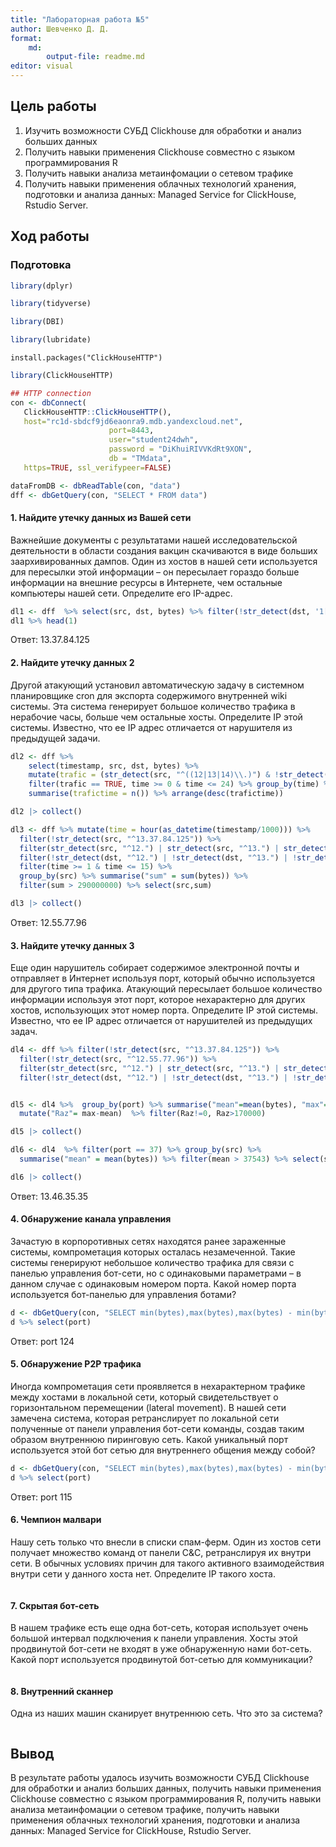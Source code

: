 ```yaml
---
title: "Лабораторная работа №5"
author: Шевченко Д. Д.
format:
    md:
        output-file: readme.md
editor: visual
---
```


## Цель работы

1. Изучить возможности СУБД Clickhouse для обработки и анализ больших данных
2. Получить навыки применения Clickhouse совместно с языком программирования R
3. Получить навыки анализа метаинфомации о сетевом трафике
4. Получить навыки применения облачных технологий хранения, подготовки и
анализа данных: Managed Service for ClickHouse, Rstudio Server.


## Ход работы

### Подготовка

```r
library(dplyr)
```
```r
library(tidyverse)
```
```r
library(DBI)
```
```r
library(lubridate)
```
```{}
install.packages("ClickHouseHTTP")
```
```r
library(ClickHouseHTTP)

## HTTP connection
con <- dbConnect(
   ClickHouseHTTP::ClickHouseHTTP(), 
   host="rc1d-sbdcf9jd6eaonra9.mdb.yandexcloud.net",
                      port=8443,
                      user="student24dwh",
                      password = "DiKhuiRIVVKdRt9XON",
                      db = "TMdata",
   https=TRUE, ssl_verifypeer=FALSE)
```
```r
dataFromDB <- dbReadTable(con, "data")
dff <- dbGetQuery(con, "SELECT * FROM data")
```

#### 1. Найдите утечку данных из Вашей сети
Важнейшие документы с результатами нашей исследовательской деятельности в области создания вакцин скачиваются в виде больших заархивированных дампов. Один из хостов в нашей сети используется для пересылки этой информации – он пересылает гораздо больше информации на внешние ресурсы в Интернете, чем остальные компьютеры нашей сети. Определите его IP-адрес.

```r
dl1 <- dff  %>% select(src, dst, bytes) %>% filter(!str_detect(dst, '1[2-4].*')) %>% group_by(src) %>% summarise(bytes_amount = sum(bytes)) %>% arrange(desc(bytes_amount)) %>% collect()
dl1 %>% head(1)
```

Ответ: 13.37.84.125

#### 2. Найдите утечку данных 2
Другой атакующий установил автоматическую задачу в системном планировщике cron для экспорта содержимого внутренней wiki системы. Эта система генерирует большое количество трафика в нерабочие часы, больше чем остальные хосты. Определите IP этой системы. Известно, что ее IP адрес отличается от нарушителя из предыдущей задачи.

```r
dl2 <- dff %>%
    select(timestamp, src, dst, bytes) %>%
    mutate(trafic = (str_detect(src, "^((12|13|14)\\.)") & !str_detect(dst, "^((12|13|14)\\.)")),time = hour(as_datetime(timestamp/1000))) %>%
    filter(trafic == TRUE, time >= 0 & time <= 24) %>% group_by(time) %>%
    summarise(trafictime = n()) %>% arrange(desc(trafictime))

dl2 |> collect()
```
```r
dl3 <- dff %>% mutate(time = hour(as_datetime(timestamp/1000))) %>% 
  filter(!str_detect(src, "^13.37.84.125")) %>% 
  filter(str_detect(src, "^12.") | str_detect(src, "^13.") | str_detect(src, "^14."))  %>%
  filter(!str_detect(dst, "^12.") | !str_detect(dst, "^13.") | !str_detect(dst, "^14."))  %>%
  filter(time >= 1 & time <= 15) %>% 
  group_by(src) %>% summarise("sum" = sum(bytes)) %>%
  filter(sum > 290000000) %>% select(src,sum) 

dl3 |> collect()
```

Ответ: 12.55.77.96

#### 3. Найдите утечку данных 3
Еще один нарушитель собирает содержимое электронной почты и отправляет в Интернет используя порт, который обычно используется для другого типа трафика. Атакующий пересылает большое количество информации используя этот порт, которое нехарактерно для других хостов, использующих этот номер порта. 
Определите IP этой системы. Известно, что ее IP адрес отличается от нарушителей из предыдущих задач.

```r
dl4 <- dff %>% filter(!str_detect(src, "^13.37.84.125")) %>% 
  filter(!str_detect(src, "^12.55.77.96")) %>% 
  filter(str_detect(src, "^12.") | str_detect(src, "^13.") | str_detect(src, "^14."))  %>%
  filter(!str_detect(dst, "^12.") | !str_detect(dst, "^13.") | !str_detect(dst, "^14."))  %>% select(src, bytes, port) 


dl5 <- dl4 %>%  group_by(port) %>% summarise("mean"=mean(bytes), "max"=max(bytes), "sum" = sum(bytes)) %>% 
  mutate("Raz"= max-mean)  %>% filter(Raz!=0, Raz>170000)

dl5 |> collect()
```

```r
dl6 <- dl4  %>% filter(port == 37) %>% group_by(src) %>% 
  summarise("mean" = mean(bytes)) %>% filter(mean > 37543) %>% select(src)

dl6 |> collect()
```

Ответ: 13.46.35.35

#### 4. Обнаружение канала управления
Зачастую в корпоротивных сетях находятся ранее зараженные системы, компрометация которых осталась незамеченной. Такие системы генерируют небольшое количество трафика для связи с панелью управления бот-сети, но с одинаковыми параметрами – в данном случае с одинаковым номером порта.
Какой номер порта используется бот-панелью для управления ботами?

```r
d <- dbGetQuery(con, "SELECT min(bytes),max(bytes),max(bytes) - min(bytes), avg(bytes), port,count(port) FROM data group by port having avg(bytes) - min(bytes) < 10 and min(bytes) != max(bytes)")
d %>% select(port)
```

Ответ: port 124

#### 5. Обнаружение P2P трафика
Иногда компрометация сети проявляется в нехарактерном трафике между хостами в локальной сети, который свидетельствует о горизонтальном перемещении (lateral movement).
В нашей сети замечена система, которая ретранслирует по локальной сети полученные от панели управления бот-сети команды, создав таким образом внутреннюю пиринговую сеть.
Какой уникальный порт используется этой бот сетью для внутреннего общения между собой?

```r
d <- dbGetQuery(con, "SELECT min(bytes),max(bytes),max(bytes) - min(bytes) as anomaly, avg(bytes), port,count(port) FROM data where (src LIKE '12.%' or src LIKE '13.%' or src LIKE '14.%') and (dst LIKE '12.%' or dst LIKE '13.%' or dst LIKE '14.%') group by port order by anomaly desc limit 1")
d %>% select(port)
```

Ответ: port 115

#### 6. Чемпион малвари
Нашу сеть только что внесли в списки спам-ферм. Один из хостов сети получает множество команд от панели C&C, ретранслируя их внутри сети. В обычных условиях причин для такого активного взаимодействия внутри сети у данного хоста нет.
Определите IP такого хоста.

```r

```

#### 7. Скрытая бот-сеть
В нашем трафике есть еще одна бот-сеть, которая использует очень большой
интервал подключения к панели управления. Хосты этой продвинутой бот-сети не
входят в уже обнаруженную нами бот-сеть.
Какой порт используется продвинутой бот-сетью для коммуникации?

```r

```

#### 8. Внутренний сканнер
Одна из наших машин сканирует внутреннюю сеть.
Что это за система?

```r

```

## Вывод

В результате работы удалось изучить возможности СУБД Clickhouse для обработки и анализ больших данных, получить навыки применения Clickhouse совместно с языком программирования R, получить навыки анализа метаинфомации о сетевом трафике, получить навыки применения облачных технологий хранения, подготовки и
анализа данных: Managed Service for ClickHouse, Rstudio Server.